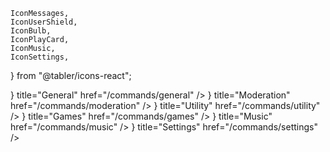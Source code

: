     IconMessages,
    IconUserShield,
    IconBulb,
    IconPlayCard,
    IconMusic,
    IconSettings,
} from "@tabler/icons-react";

<Cards>
    <Card icon={<IconMessages />} title="General" href="/commands/general" />
    <Card
        icon={<IconUserShield />}
        title="Moderation"
        href="/commands/moderation"
    />
    <Card icon={<IconBulb />} title="Utility" href="/commands/utility" />
    <Card icon={<IconPlayCard />} title="Games" href="/commands/games" />
    <Card icon={<IconMusic />} title="Music" href="/commands/music" />
    <Card icon={<IconSettings />} title="Settings" href="/commands/settings" />
</Cards>
